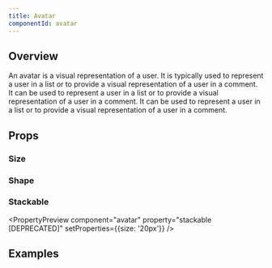 ```yaml
---
title: Avatar
componentId: avatar
---
```



## Overview

An avatar is a visual representation of a user. It is typically used to represent a user in a list or to provide a visual representation of a user in a comment. It can be used to represent a user in a list or to provide a visual representation of a user in a comment. It can be used to represent a user in a list or to provide a visual representation of a user in a comment.

<Overview component="avatar" />

## Props

<PropertyOverview component="avatar" />

### Size

<PropertyPreview component="avatar" property="size" />

### Shape

<PropertyPreview component="avatar" property="square" />

### Stackable

<PropertyPreview component="avatar" property="stackable [DEPRECATED]" setProperties={{size: '20px'}} />

## Examples

<Examples component="avatar" />
